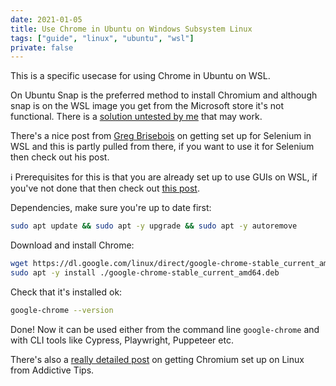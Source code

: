 ```yaml
---
date: 2021-01-05
title: Use Chrome in Ubuntu on Windows Subsystem Linux
tags: ["guide", "linux", "ubuntu", "wsl"]
private: false
---
```


This is a specific usecase for using Chrome in Ubuntu on WSL.

On Ubuntu Snap is the preferred method to install Chromium and
although snap is on the WSL image you get from the Microsoft store
it's not functional. There is a [solution untested by me] that may
work.

There's a nice post from [Greg Brisebois] on getting set up for
Selenium in WSL and this is partly pulled from there, if you want to
use it for Selenium then check out his post.

ℹ Prerequisites for this is that you are already set up to use GUIs on
WSL, if you've not done that then check out [this post].

Dependencies, make sure you're up to date first:

```bash
sudo apt update && sudo apt -y upgrade && sudo apt -y autoremove
```

Download and install Chrome:

```bash
wget https://dl.google.com/linux/direct/google-chrome-stable_current_amd64.deb
sudo apt -y install ./google-chrome-stable_current_amd64.deb
```

Check that it's installed ok:

```bash
google-chrome --version
```

Done! Now it can be used either from the command line `google-chrome`
and with CLI tools like Cypress, Playwright, Puppeteer etc.

There's also a [really detailed post] on getting Chromium set up on
Linux from Addictive Tips.

[this post]: https://scottspence.com/2020/12/09/gui-with-wsl/
[solution untested by me]: https://github.com/microsoft/WSL/issues/2374#issuecomment-699110721
[greg brisebois]: https://www.gregbrisebois.com/posts/chromedriver-in-wsl2/
[really detailed post]: https://www.addictivetips.com/ubuntu-linux-tips/install-chromium-on-linux/
